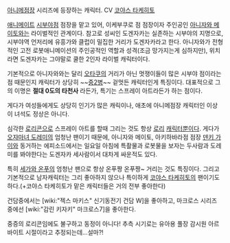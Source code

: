 [[아니메점장]] 시리즈에 등장하는 캐릭터. CV [[코야스 타케히토]]

[[애니메이트]] [[시부야]]점 점장을 맡고 있어, 이케부쿠로 점 점장이자 주인공인 [[아니자와 메이토]]와는 라이벌적인 관계이다. 참고로 성씨인 도겐자카는 실존하는 시부야의 지명으로, 시부야역 언저리에 유흥가와 클럽이 밀집한 거리가 도겐자카라고 한다.
아니자와가 전형적인 고전 로봇애니메이션의 주인공적인 역할과 성격(조금 망가지는게 심하지만), 위치라면 도겐자카는 그야말로 쿨한 2인자 라이벌 캐릭터이다.

기본적으로 아니자와와는 달리 [[오타쿠]]의 거리가 아닌 멋쟁이들이 많은 시부야 점이라는 점 때문인지 캐릭터가 상당히 ~~[[중2병]]~~ 겉멋든 캐릭터인게 특징이다. 대표적으로 그의 이명은 '''절대 0도의 타천사''' 라든가, 특기는 스프레이 아트라든가 하는 점이다.

게다가 여성들에게도 상당히 인기가 많은 캐릭이나, 애초에 아니메점장 캐릭터인 이상 이 녀석도 정상은 아니다.

심각한 [[로리콘]]으로 스프레이 아트를 할때 그리는 것도 항상 [[로리]] [[캐릭터]]뿐이다.
게다가 [[오쟈마녀 도레미]]의 엄청난 팬이기 때문에, 아니자와 메이토, 아키하바라점 점장 [[덴키 가이]]와 동거하는 에피소드에서는 일요일 아침에 특촬물과 로봇물을 보자는 두사람과 도레미를 봐야한다는 도겐자카 세사람이서  대차게 싸운적도 있다.

특히 [[세가와 온푸]]의 엄청난 팬으로 항상 온푸짱 온푸짱~ 거리는 것도 특징이다. 그리고 기본적으로 남자캐릭터는 그리 좋아하지 않으나 특이하게 [[코야스 타케히토]]의 팬이기도 하다.(+코야스 타케히토가 맡은 캐릭터들은 거의 전부 좋아한다)

건담중에서는 [wiki:"젝스 마키스" 신기동전기 건담 W]을 좋아하고, 마크로스 시리즈 중에선 [wiki:"감린 키자키" 마크로스7]을 좋아한다.

중증의 로리콘임에도 불구하고 동정이 아니다! 추측 시기로는 유아용 풀장 감시원 아르바이트 시절이라고 추정되는데...설마?!
